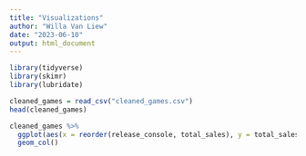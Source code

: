 ```yaml
---
title: "Visualizations"
author: "Willa Van Liew"
date: "2023-06-10"
output: html_document
---
```


```r
library(tidyverse)
library(skimr)
library(lubridate) 
```

```r
cleaned_games = read_csv("cleaned_games.csv")
head(cleaned_games)
```

```r
cleaned_games %>% 
  ggplot(aes(x = reorder(release_console, total_sales), y = total_sales, fill = esrb_rating)) +
  geom_col()
```

```r

```

```r

```